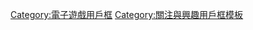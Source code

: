 {{Userbox
  |border-c = #E6B800
  |border-s = 2.5
  |id       = D&D
  |id-c     = black
  |id-s     = 12
  |id-fc    = #E6B800
  |info     = [[:Category:喜欢玩D&D游戏的维基人|<span style="color: #FFFFFF">这个用户喜欢</span>]]'''[[D&D|<span class="org", style="color: #F5FFFA">龙与地下城</span>]]'''。
  |info-c   = #C80815
  |info-s   = 10
  |info-fc  = #FFFFFF
}}<includeonly>[[Category:喜欢玩D&D游戏的维基人|{{PAGENAME}}]]</includeonly>
<noinclude>
[[Category:電子遊戲用戶框]]
[[Category:關注與興趣用戶框模板]]
</noinclude>
